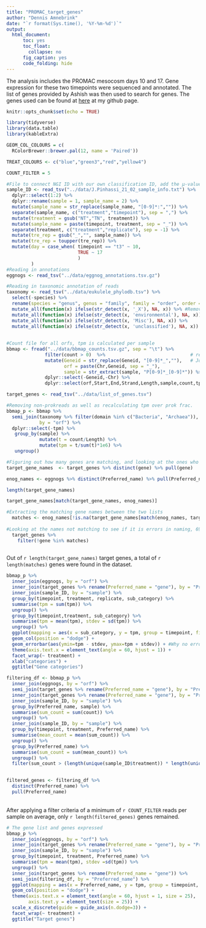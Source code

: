 ```yaml
---
title: "PROMAC_target_genes"
author: "Dennis Amnebrink"
date: "`r format(Sys.time(), '%Y-%m-%d')`"
output:
  html_document:
      toc: yes
      toc_float:
        collapse: no
      fig_caption: yes
      code_folding: hide
---
```


The analysis includes the PROMAC mesocosm days 10 and 17. Gene expression for these two timepoints were sequenced and annotated. The list of genes provided by Ashish was then used to search for genes. The genes used can be found at [here](https://github.com/dennisamne/PROMAC_morphology/tree/main/data) at my github page.

```r
knitr::opts_chunk$set(echo = TRUE)
```

```r
library(tidyverse)
library(data.table)
library(kableExtra)
```

```r
GEOM_COL_COLOURS = c(
  RColorBrewer::brewer.pal(12, name = 'Paired'))

TREAT_COLOURS <- c("blue","green3","red","yellow4")
```

```r
COUNT_FILTER = 5
```

```r
#File to connect NGI ID with our own classification ID, add the µ-values to this file for testing later, or do that in a sep file?
sample_ID <- read_tsv("../data/J.Pinhassi_21_02_sample_info.txt") %>%
  dplyr::select(1:2) %>%
  dplyr::rename(sample = 1, sample_name = 2) %>%
  mutate(sample_name = str_replace(sample_name, "[0-9]*:","")) %>%
  separate(sample_name, c("treatment","timepoint"), sep = ",") %>%
  mutate(treatment = gsub("NT","TN", treatment)) %>%
  mutate(sample_name = paste(timepoint, treatment, sep = "_")) %>%
  separate(treatment, c("treatment","replicate"), sep = -1) %>%
  mutate(tre_rep = gsub("_","", sample_name)) %>%
  mutate(tre_rep = toupper(tre_rep)) %>%
  mutate(day = case_when( timepoint == "t3" ~ 10,
                          TRUE ~ 17
                          )
         )
#Reading in annotations
eggnogs <- read_tsv("../data/eggnog_annotations.tsv.gz")

#Reading in taxonomic annotation of reads
taxonomy <- read_tsv("../data/eukulele_phylodb.tsv") %>%
  select(-species) %>%
  rename(species = "genus", genus = "family", family = "order", order = "class", class = "phylum", phylum = "kingdom")  %>%
  mutate_all(function(x) ifelse(str_detect(x, '_X'), NA, x)) %>% #Removing _X-annotations
  mutate_all(function(x) ifelse(str_detect(x, 'environmental'), NA, x)) %>% # Removing environmental - annotations this is considered the same as NA
  mutate_all(function(x) ifelse(str_detect(x, 'Misc'), NA, x)) %>%
  mutate_all(function(x) ifelse(str_detect(x, 'unclassified'), NA, x))
  
  
#Count file for all orfs, tpm is calculated per sample
bbmap <- fread("../data/bbmap_counts.tsv.gz", sep = "\t") %>%
              filter(count > 0)  %>%                               # removing 0 counts to reduce size of table
              mutate(Geneid = str_replace(Geneid, "[0-9]*_",""),   # Joining in chr and geneid to match format of eggnog naming.
                     orf = paste(Chr,Geneid, sep = "_"),
                     sample = str_extract(sample, "P[0-9]*_[0-9]*")) %>% # Removing extra numbers in sample to match sample_ID format
              dplyr::select(-Geneid,-Chr) %>%
              dplyr::select(orf,Start,End,Strand,Length,sample,count,tpm) 

target_genes <- read_tsv("../data/list_of_genes.tsv") 
```

```r
#Removing non-prokreads as well as recalculating tpm over prok frac.
bbmap_p <- bbmap %>% 
  semi_join(taxonomy %>% filter(domain %in% c("Bacteria", "Archaea")), 
            by = "orf") %>%
  dplyr::select(-tpm) %>%
   group_by(sample) %>%
            mutate(t = count/Length) %>%
            mutate(tpm = t/sum(t)*1e6) %>%
   ungroup()
```

```r
#Figuring out how many genes are matching, and looking at the ones who do not, and why that is.
target_gene_names  <- target_genes %>% distinct(gene) %>% pull(gene)

enog_names <- eggnogs %>% distinct(Preferred_name) %>% pull(Preferred_name)

length(target_gene_names)

target_gene_names[match(target_gene_names, enog_names)]

#Extracting the matching gene names between the two lists
  matches <- enog_names[!is.na(target_gene_names[match(enog_names, target_gene_names)])]
  
#Looking at the names not matching to see if it is errors in naming, 69 matches so only 27 genes missing
  target_genes %>%
    filter(!gene %in% matches) 
  
```
Out of `r length(target_gene_names)` target genes, a total of `r length(matches)` genes were found in the dataset.
<br>
```r
bbmap_p %>%
  inner_join(eggnogs, by = "orf") %>%
  inner_join(target_genes %>% rename(Preferred_name = "gene"), by = "Preferred_name") %>%
  inner_join(sample_ID, by = "sample") %>%
  group_by(timepoint, treatment, replicate, sub_category) %>%
  summarise(tpm = sum(tpm)) %>%
  ungroup() %>%
  group_by(timepoint,treatment, sub_category) %>%
  summarise(tpm = mean(tpm), stdev = sd(tpm)) %>%
  ungroup() %>%
  ggplot(mapping = aes(x = sub_category, y = tpm, group = timepoint, fill = timepoint)) +
  geom_col(position = "dodge") +
  geom_errorbar(aes(ymin=tpm - stdev, ymax=tpm + stdev)) + #Why no errorbars??
  theme(axis.text.x = element_text(angle = 60, hjust = 1)) +
  facet_wrap(~ treatment) +
  xlab("categories") +
  ggtitle("Gene categories")
```
 
```r
filtering_df <- bbmap_p %>%
  inner_join(eggnogs, by = "orf") %>%
  semi_join(target_genes %>% rename(Preferred_name = "gene"), by = "Preferred_name") %>%
  inner_join(target_genes %>% rename(Preferred_name = "gene"), by = "Preferred_name") %>%
  inner_join(sample_ID, by = "sample") %>%
  group_by(Preferred_name, sample) %>%
  summarise(sum_count = sum(count)) %>%
  ungroup() %>%
  inner_join(sample_ID, by = "sample") %>%
  group_by(timepoint, treatment, Preferred_name) %>%
  summarise(mean_count = mean(sum_count)) %>%
  ungroup() %>%
  group_by(Preferred_name) %>%
  summarise(sum_count = sum(mean_count)) %>%
  ungroup() %>%
  filter(sum_count > (length(unique(sample_ID$treatment)) * length(unique(sample_ID$timepoint)) * COUNT_FILTER)) # This is to require a minimum average of 5 counts per sample
  

filtered_genes <- filtering_df %>% 
  distinct(Preferred_name) %>% 
  pull(Preferred_name)
```
<br>
After applying a filter criteria of a minimum of `r COUNT_FILTER` reads per sample on average, only 
 `r length(filtered_genes)` genes remained.
<br>
```r
# The gene list and genes expressed
bbmap_p %>%
  inner_join(eggnogs, by = "orf") %>%
  inner_join(target_genes %>% rename(Preferred_name = "gene"), by = "Preferred_name") %>%
  inner_join(sample_ID, by = "sample") %>%
  group_by(timepoint, treatment, Preferred_name) %>%
  summarise(tpm = mean(tpm), stdev =sd(tpm)) %>%
  ungroup() %>%
  inner_join(target_genes %>% rename(Preferred_name = "gene")) %>%
  semi_join(filtering_df, by = "Preferred_name") %>%
  ggplot(mapping = aes(x = Preferred_name, y = tpm, group = timepoint, fill = timepoint)) +
  geom_col(position = "dodge") +
  theme(axis.text.x = element_text(angle = 60, hjust = 1, size = 25),
        axis.text.y = element_text(size = 25)) +
  scale_x_discrete(guide = guide_axis(n.dodge=3)) +
  facet_wrap(~ treatment) +
  ggtitle("Target genes")
```
